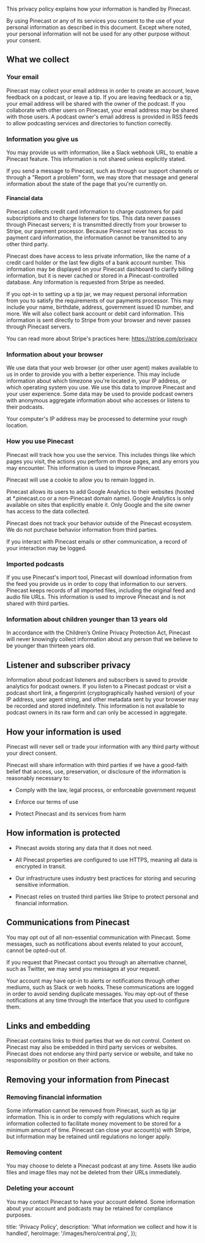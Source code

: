This privacy policy explains how your information is handled by Pinecast.

By using Pinecast or any of its services you consent to the use of your personal information as described in this document. Except where noted, your personal information will not be used for any other purpose without your consent.

## What we collect
### Your email
Pinecast may collect your email address in order to create an account, leave feedback on a podcast, or leave a tip. If you are leaving feedback or a tip, your email address will be shared with the owner of the podcast. If you collaborate with other users on Pinecast, your email address may be shared with those users. A podcast owner's email address is provided in RSS feeds to allow podcasting services and directories to function correctly.

### Information you give us
You may provide us with information, like a Slack webhook URL, to enable a Pinecast feature. This information is not shared unless explicitly stated.

If you send a message to Pinecast, such as through our support channels or through a "Report a problem" form, we may store that message and general information about the state of the page that you're currently on.

#### Financial data
Pinecast collects credit card information to charge customers for paid subscriptions and to charge listeners for tips. This data never passes through Pinecast servers; it is transmitted directly from your browser to Stripe, our payment processor. Because Pinecast never has access to payment card information, the information cannot be transmitted to any other third party.

Pinecast does have access to less private information, like the name of a credit card holder or the last few digits of a bank account number. This information may be displayed on your Pinecast dashboard to clarify billing information, but it is never cached or stored in a Pinecast-controlled database. Any information is requested from Stripe as needed.

If you opt-in to setting up a tip jar, we may request personal information from you to satisfy the requirements of our payments processor. This may include your name, birthdate, address, government issued ID number, and more. We will also collect bank account or debit card information. This information is sent directly to Stripe from your browser and never passes through Pinecast servers.

You can read more about Stripe's practices here: https://stripe.com/privacy

### Information about your browser
We use data that your web browser (or other user agent) makes available to us in order to provide you with a better experience. This may include information about which timezone you're located in, your IP address, or which operating system you use. We use this data to improve Pinecast and your user experience. Some data may be used to provide podcast owners with anonymous aggregate information about who accesses or listens to their podcasts.

Your computer's IP address may be processed to determine your rough location.

### How you use Pinecast
Pinecast will track how you use the service. This includes things like which pages you visit, the actions you perform on those pages, and any errors you may encounter. This information is used to improve Pinecast.

Pinecast will use a cookie to allow you to remain logged in.

Pinecast allows its users to add Google Analytics to their websites (hosted at *.pinecast.co or a non-Pinecast domain name). Google Analytics is only available on sites that explicitly enable it. Only Google and the site owner has access to the data collected.

Pinecast does not track your behavior outside of the Pinecast ecosystem. We do not purchase behavior information from third parties.

If you interact with Pinecast emails or other communication, a record of your interaction may be logged.

### Imported podcasts
If you use Pinecast's import tool, Pinecast will download information from the feed you provide us in order to copy that information to our servers. Pinecast keeps records of all imported files, including the original feed and audio file URLs. This information is used to improve Pinecast and is not shared with third parties.

### Information about children younger than 13 years old
In accordance with the Children’s Online Privacy Protection Act, Pinecast will never knowingly collect information about any person that we believe to be younger than thirteen years old.

## Listener and subscriber privacy
Information about podcast listeners and subscribers is saved to provide analytics for podcast owners. If you listen to a Pinecast podcast or visit a podcast short link, a fingerprint (cryptographically hashed version) of your IP address, user agent string, and other metadata sent by your browser may be recorded and stored indefinitely. This information is not available to podcast owners in its raw form and can only be accessed in aggregate.

## How your information is used
Pinecast will never sell or trade your information with any third party without your direct consent.

Pinecast will share information with third parties if we have a good-faith belief that access, use, preservation, or disclosure of the information is reasonably necessary to:

- Comply with the law, legal process, or enforceable government request

- Enforce our terms of use

- Protect Pinecast and its services from harm

## How information is protected
- Pinecast avoids storing any data that it does not need.

- All Pinecast properties are configured to use HTTPS, meaning all data is encrypted in transit.

- Our infrastructure uses industry best practices for storing and securing sensitive information.

- Pinecast relies on trusted third parties like Stripe to protect personal and financial information.

## Communications from Pinecast
You may opt out of all non-essential communication with Pinecast. Some messages, such as notifications about events related to your account, cannot be opted-out of.

If you request that Pinecast contact you through an alternative channel, such as Twitter, we may send you messages at your request.

Your account may have opt-in to alerts or notifications through other mediums, such as Slack or web hooks. These communications are logged in order to avoid sending duplicate messages. You may opt-out of these notifications at any time through the interface that you used to configure them.

## Links and embedding
Pinecast contains links to third parties that we do not control. Content on Pinecast may also be embedded in third party services or websites. Pinecast does not endorse any third party service or website, and take no responsibility or position on their actions.

## Removing your information from Pinecast
### Removing financial information
Some information cannot be removed from Pinecast, such as tip jar information. This is in order to comply with regulations which require information collected to facilitate money movement to be stored for a minimum amount of time. Pinecast can close your account(s) with Stripe, but information may be retained until regulations no longer apply.

### Removing content
You may choose to delete a Pinecast podcast at any time. Assets like audio files and image files may not be deleted from their URLs immediately.

### Deleting your account
You may contact Pinecast to have your account deleted. Some information about your account and podcasts may be retained for compliance purposes.


  title: 'Privacy Policy',
  description: 'What information we collect and how it is handled',
  heroImage: '/images/hero/central.png',
});
